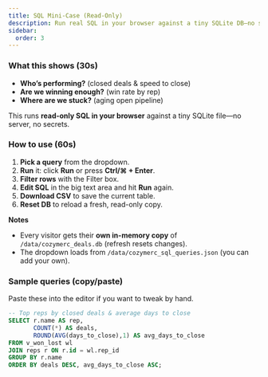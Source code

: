```yaml
---
title: SQL Mini-Case (Read-Only)
description: Run real SQL in your browser against a tiny SQLite DB—no server needed.
sidebar:
  order: 3
---
```



### What this shows (30s)
- **Who’s performing?** (closed deals & speed to close)  
- **Are we winning enough?** (win rate by rep)  
- **Where are we stuck?** (aging open pipeline)

This runs **read-only SQL in your browser** against a tiny SQLite file—no server, no secrets.

### How to use (60s)
1) **Pick a query** from the dropdown.  
2) **Run** it: click **Run** or press **Ctrl/⌘ + Enter**.  
3) **Filter rows** with the Filter box.  
4) **Edit SQL** in the big text area and hit **Run** again.  
5) **Download CSV** to save the current table.  
6) **Reset DB** to reload a fresh, read-only copy.

**Notes**
- Every visitor gets their **own in-memory copy** of `/data/cozymerc_deals.db` (refresh resets changes).  
- The dropdown loads from `/data/cozymerc_sql_queries.json` (you can add your own).

<SqlMiniCase0 />

### Sample queries (copy/paste)
Paste these into the editor if you want to tweak by hand.

```sql
-- Top reps by closed deals & average days to close
SELECT r.name AS rep,
       COUNT(*) AS deals,
       ROUND(AVG(days_to_close),1) AS avg_days_to_close
FROM v_won_lost wl
JOIN reps r ON r.id = wl.rep_id
GROUP BY r.name
ORDER BY deals DESC, avg_days_to_close ASC;

